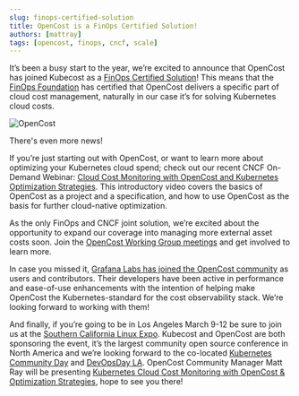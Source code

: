 ```yaml
---
slug: finops-certified-solution
title: OpenCost is a FinOps Certified Solution!
authors: [mattray]
tags: [opencost, finops, cncf, scale]
---
```


It’s been a busy start to the year, we’re excited to announce that OpenCost has joined Kubecost as a [FinOps Certified Solution](https://www.finops.org/certifications/finops-certified-solution/)! This means that the [FinOps Foundation](https://www.finops.org) has certified that OpenCost delivers a specific part of cloud cost management, naturally in our case it’s for solving Kubernetes cloud costs.


![OpenCost](./img/opencost-logo.png)

There's even more news!

<!--truncate-->

If you’re just starting out with OpenCost, or want to learn more about optimizing your Kubernetes cloud spend; check out our recent CNCF On-Demand Webinar: [Cloud Cost Monitoring with OpenCost and Kubernetes Optimization Strategies](https://community.cncf.io/events/details/cncf-cncf-online-programs-presents-cncf-on-demand-webinar-cloud-cost-monitoring-with-opencost-and-kubernetes-optimization-strategies/). This introductory video covers the basics of OpenCost as a project and a specification, and how to use OpenCost as the basis for further cloud-native optimization.

As the only FinOps and CNCF joint solution, we’re excited about the opportunity to expand our coverage into managing more external asset costs soon. Join the [OpenCost Working Group meetings](https://calendar.google.com/calendar/embed?src=c_c0f7q56e5eeod3j89bb320fvjg%40group.calendar.google.com&ctz=America%2FLos_Angeles) and get involved to learn more.

In case you missed it, [Grafana Labs has joined the OpenCost community](https://www.opencost.io/blog/grafana-labs) as users and contributors. Their developers have been active in performance and ease-of-use enhancements with the intention of helping make OpenCost the Kubernetes-standard for the cost observability stack. We’re looking forward to working with them!

And finally, if you’re going to be in Los Angeles March 9-12 be sure to join us at the [Southern California Linux Expo](https://www.socallinuxexpo.org/scale/20x/). Kubecost and OpenCost are both sponsoring the event, it’s the largest community open source conference in North America and we’re looking forward to the co-located [Kubernetes Community Day](https://www.socallinuxexpo.org/scale/20x/kubernetes-community-day) and [DevOpsDay LA](https://www.socallinuxexpo.org/scale/20x/events/devops-day-la). OpenCost Community Manager Matt Ray will be presenting [Kubernetes Cloud Cost Monitoring with OpenCost & Optimization Strategies](http://presentations/kubernetes-cloud-cost-monitoring-opencost-optimization-strategies), hope to see you there!
